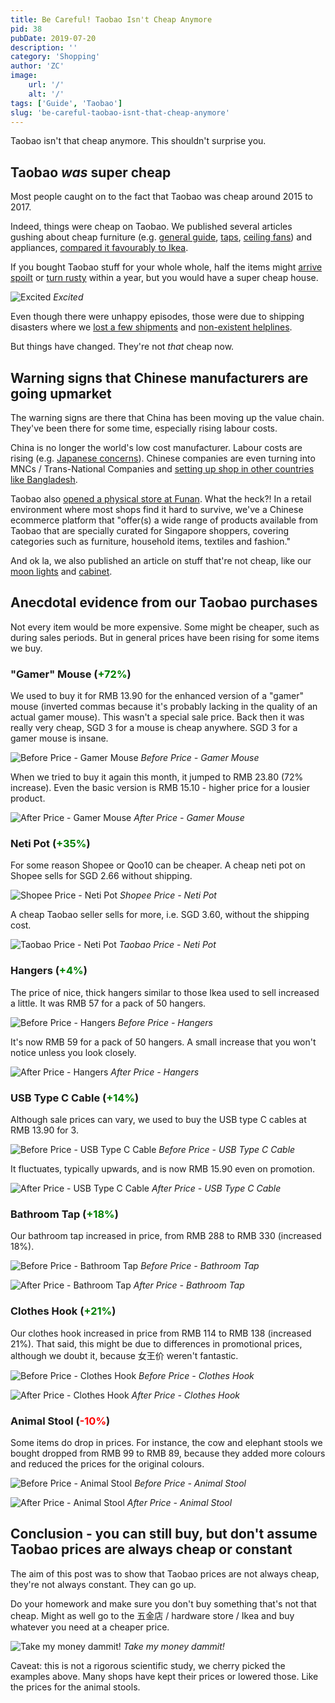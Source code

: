 ```yaml
---
title: Be Careful! Taobao Isn't Cheap Anymore
pid: 38
pubDate: 2019-07-20
description: ''
category: 'Shopping'
author: 'ZC'
image:
    url: '/'
    alt: '/'
tags: ['Guide', 'Taobao']
slug: 'be-careful-taobao-isnt-that-cheap-anymore'
---
```


Taobao isn't that cheap anymore. This shouldn't surprise you.

## Taobao _was_ super cheap

Most people caught on to the fact that Taobao was cheap around 2015 to 2017.

Indeed, things were cheap on Taobao. We published several articles gushing about cheap furniture (e.g. [general guide](https://btonomics.com/shopping/how-to-buy-and-ship-from-taobao-to-singapore/), [taps](https://btonomics.com/shopping/review-taobao-bathroom-accessories-taps/), [ceiling fans](https://btonomics.com/renovation/getting-ceiling-fans-for-a-bto/)) and appliances, [compared it favourably to Ikea](https://btonomics.com/shopping/should-you-buy-furniture-from-taobao-or-ikea/).

If you bought Taobao stuff for your whole whole, half the items might [arrive spoilt](https://btonomics.com/honest-reviews/taobao-bomb-shelter-racks-review-super-cheap-lousy-quality/) or [turn rusty](https://btonomics.com/shopping/review-taobao-bathroom-accessories-taps/) within a year, but you would have a super cheap house.

![Excited](./images/38_xTiN0CNHgoRf1Ha7CM.gif) _Excited_

Even though there were unhappy episodes, those were due to shipping disasters where we [lost a few shipments](https://btonomics.com/shopping/taobao-missing-item-how-shipper-lost-parcels/) and [non-existent helplines](https://btonomics.com/shopping/stop-shipping-from-taobao-not-worth-it/).

But things have changed. They're not _that_ cheap now.

## Warning signs that Chinese manufacturers are going upmarket

The warning signs are there that China has been moving up the value chain. They've been there for some time, especially rising labour costs.

China is no longer the world's low cost manufacturer. Labour costs are rising (e.g. [Japanese concerns](https://www.nippon.com/en/japan-data/h00483/china-appeal-fading-for-japanese-companies.html)). Chinese companies are even turning into MNCs / Trans-National Companies and [setting up shop in other countries like Bangladesh](https://www.scmp.com/week-asia/economics/article/3013632/move-over-made-china-its-made-bangladesh-era-now).

Taobao also [opened a physical store at Funan](https://www.straitstimes.com/business/property/funan-fills-95-of-retail-space-tenants-include-taobao-store). What the heck?! In a retail environment where most shops find it hard to survive, we've a Chinese ecommerce platform that "offer(s) a wide range of products available from Taobao that are specially curated for Singapore shoppers, covering categories such as furniture, household items, textiles and fashion."

And ok la, we also published an article on stuff that're not cheap, like our [moon lights](https://btonomics.com/renovation/our-bto-home-lighting-design-and-lighting-installation/) and [cabinet](https://btonomics.com/shopping/taobao-cabinet-review-not-cheap-quite-pretty-hard-install/).

## Anecdotal evidence from our Taobao purchases

Not every item would be more expensive. Some might be cheaper, such as during sales periods. But in general prices have been rising for some items we buy.

### "Gamer" Mouse (<span style="color: #008000;">+72%</span>)

We used to buy it for RMB 13.90 for the enhanced version of a "gamer" mouse (inverted commas because it's probably lacking in the quality of an actual gamer mouse). This wasn't a special sale price. Back then it was really very cheap, SGD 3 for a mouse is cheap anywhere. SGD 3 for a gamer mouse is insane.

![Before Price - Gamer Mouse](./images/38_Screenshot-2019-07-20-10.56.19_cr-1024x271.png) _Before Price - Gamer Mouse_

When we tried to buy it again this month, it jumped to RMB 23.80 (72% increase). Even the basic version is RMB 15.10 - higher price for a lousier product.

![After Price - Gamer Mouse](./images/38_Screenshot-2019-07-20-10.56.53_cr.png) _After Price - Gamer Mouse_

### Neti Pot (<span style="color: #008000;">+35%</span>)

For some reason Shopee or Qoo10 can be cheaper. A cheap neti pot on Shopee sells for SGD 2.66 without shipping.

![Shopee Price - Neti Pot](./images/38_Screenshot-2019-07-19-23.09.06-1024x651.jpg) _Shopee Price - Neti Pot_

A cheap Taobao seller sells for more, i.e. SGD 3.60, without the shipping cost.

![Taobao Price - Neti Pot](./images/38_Screenshot-2019-07-19-23.08.58-1024x693.jpg) _Taobao Price - Neti Pot_

### Hangers (<span style="color: #008000;">+4%</span>)

The price of nice, thick hangers similar to those Ikea used to sell increased a little. It was RMB 57 for a pack of 50 hangers.

![Before Price - Hangers](./images/38_Screenshot-2019-07-20-13.00.08-1024x172.png) _Before Price - Hangers_

It's now RMB 59 for a pack of 50 hangers. A small increase that you won't notice unless you look closely.

![After Price - Hangers](./images/38_Screenshot-2019-07-20-12.57.44-1024x830.jpg) _After Price - Hangers_

### USB Type C Cable (<span style="color: #008000;">+14%</span>)

Although sale prices can vary, we used to buy the USB type C cables at RMB 13.90 for 3.

![Before Price - USB Type C Cable](./images/38_Screenshot-2019-07-20-13.06.02-1024x217.png) _Before Price - USB Type C Cable_

It fluctuates, typically upwards, and is now RMB 15.90 even on promotion.

![After Price - USB Type C Cable](./images/38_Screenshot-2019-07-20-13.05.25-1024x730.jpg) _After Price - USB Type C Cable_

### Bathroom Tap (<span style="color: #008000;">+18%</span>)

Our bathroom tap increased in price, from RMB 288 to RMB 330 (increased 18%).

![Before Price - Bathroom Tap](./images/38_Screenshot-2019-07-20-13.16.32-1024x264.png) _Before Price - Bathroom Tap_

![After Price - Bathroom Tap](./images/38_Screenshot-2019-07-20-13.16.27.png) _After Price - Bathroom Tap_

### Clothes Hook (<span style="color: #008000;">+21%</span>)

Our clothes hook increased in price from RMB 114 to RMB 138 (increased 21%). That said, this might be due to differences in promotional prices, although we doubt it, because 女王价 weren't fantastic.

![Before Price - Clothes Hook](./images/38_Screenshot-2019-07-20-13.22.07_cr-1024x216.png) _Before Price - Clothes Hook_

![After Price - Clothes Hook](./images/38_Screenshot-2019-07-20-13.22.04_cr.png) _After Price - Clothes Hook_

### Animal Stool (<span style="color: #ff0000;">-10%</span>)

Some items do drop in prices. For instance, the cow and elephant stools we bought dropped from RMB 99 to RMB 89, because they added more colours and reduced the prices for the original colours.

![Before Price - Animal Stool](./images/38_Screenshot-2019-07-20-13.11.55.png) _Before Price - Animal Stool_

![After Price - Animal Stool](./images/38_Screenshot-2019-07-20-13.13.39.jpg) _After Price - Animal Stool_

## Conclusion - you can still buy, but don't assume Taobao prices are always cheap or constant

The aim of this post was to show that Taobao prices are not always cheap, they're not always constant. They can go up.

Do your homework and make sure you don't buy something that's not that cheap. Might as well go to the 五金店 / hardware store / Ikea and buy whatever you need at a cheaper price.

![Take my money dammit!](./images/38_sDcfxFDozb3bO.gif) _Take my money dammit!_

Caveat: this is not a rigorous scientific study, we cherry picked the examples above. Many shops have kept their prices or lowered those. Like the prices for the animal stools.
